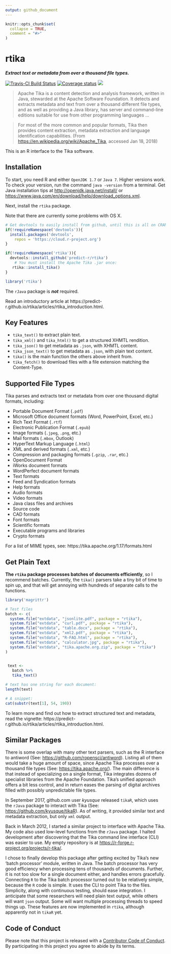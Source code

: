 ```yaml
---
output: github_document
---
```

```r
knitr::opts_chunk$set(
  collapse = TRUE,
  comment = "#>"
)
```

# rtika
***Extract text or metadata from over a thousand file types.***

[![Travis-CI Build Status](https://travis-ci.org/predict-r/rtika.svg?branch=master)](https://travis-ci.org/predict-r/rtika)
[![Coverage status](https://codecov.io/gh/predict-r/rtika/branch/master/graph/badge.svg)](https://codecov.io/github/predict-r/rtika?branch=master)
[![](https://badges.ropensci.org/191_status.svg)](https://github.com/ropensci/onboarding/issues/191)


>Apache Tika is a content detection and analysis framework, written in Java, stewarded at the Apache Software Foundation. It detects and extracts metadata and text from over a thousand different file types, and as well as providing a Java library, has server and command-line editions suitable for use from other programming languages ...

>For most of the more common and popular formats, Tika then provides content extraction, metadata extraction and language identification capabilities. (From <https://en.wikipedia.org/wiki/Apache_Tika>, accessed Jan 18, 2018)

This is an R interface to the Tika software. 

## Installation
To start, you need R and either `OpenJDK 1.7` or `Java 7`. Higher versions work. To check your version, run the command `java -version` from a terminal. 
Get Java installation tips at <http://openjdk.java.net/install/> or <https://www.java.com/en/download/help/download_options.xml>. 

Next, install the `rtika`  package. 

Note that there are currently some problems with OS X.

```r
# Get devtools to easily install from github, until this is all on CRAN 
if(!requireNamespace('devtools')){
  install.packages('devtools', 
    repos = 'https://cloud.r-project.org')
}

if(!requireNamespace('rtika')){
  devtools::install_github('predict-r/rtika')
    # You must install the Apache Tika .jar once:
   rtika::install_tika()
}

library('rtika')
```

The `rJava` package is ***not*** required.

Read an introductory article at https://predict-r.github.io/rtika/articles/rtika_introduction.html.

## Key Features

* `tika_text()` to extract plain text.
* `tika_xml()` and `tika_html()` to get a structured XHMTL rendition.
* `tika_json()` to get metadata as `.json`, with XHMTL content. 
* `tika_json_text()` to get metadata as `.json`, with plain text content.
* `tika()` is the main function the others above inherit from. 
* `tika_fetch()` to download files with a file extension matching the Content-Type.

## Supported File Types

Tika parses and extracts text or metadata from over one thousand digital formats, including:

* Portable Document Format (`.pdf`)
* Microsoft Office document formats (Word, PowerPoint, Excel, etc.)
* Rich Text Format (`.rtf`)
* Electronic Publication Format (`.epub`)
* Image formats (`.jpeg`, `.png`, etc.)
* Mail formats (`.mbox`, Outlook)
* HyperText Markup Language (`.html`)
* XML and derived formats (`.xml`, etc.)
* Compression and packaging formats (`.gzip`, `.rar`, etc.)
* OpenDocument Format
* iWorks document formats
* WordPerfect document formats
* Text formats
* Feed and Syndication formats
* Help formats
* Audio formats
* Video formats
* Java class files and archives
* Source code
* CAD formats
* Font formats
* Scientific formats
* Executable programs and libraries
* Crypto formats


For a list of MIME types, see: https://tika.apache.org/1.17/formats.html

## Get Plain Text

**The `rtika` package processes batches of documents efficiently**, so I recommend batches. 
Currently, the `tika()` parsers take a tiny bit of time to spin up, and that will get annoying with hundreds of separate calls to the functions.
```r
library('magrittr')

# Test files
batch <- c(
  system.file("extdata", "jsonlite.pdf", package = "rtika"),
  system.file("extdata", "curl.pdf", package = "rtika"),
  system.file("extdata", "table.docx", package = "rtika"),
  system.file("extdata", "xml2.pdf", package = "rtika"),
  system.file("extdata", "R-FAQ.html", package = "rtika"),
  system.file("extdata", "calculator.jpg", package = "rtika"),
  system.file("extdata", "tika.apache.org.zip", package = "rtika")
)

 
 text <-  
   batch %>%
   tika_text() 

# text has one string for each document:
length(text)

# A snippet:
cat(substr(text[1], 54, 190)) 

```

To learn more and find out how to extract structured text and metadata, read the vignette: https://predict-r.github.io/rtika/articles/rtika_introduction.html.

## Similar Packages

There is some overlap with many other text parsers, such as the R interface to antiword (See: <https://github.com/ropensci/antiword>). 
Listing all of them would take a huge amount of space, since Apache Tika processes over a thousand file types (See: <https://tika.apache.org/>). 
The main difference is that instead of specializing on a single format, Tika integrates dozens of specialist libraries from the Apache Foundation. 
Tika's unified approach offers a bit less control, and in return eases the parsing of digital archives filled with possibly unpredictable file types.

In September 2017, github.com user *kyusque* released `tikaR`, which uses the `rJava` package to interact with Tika (See: <https://github.com/kyusque/tikaR>). 
As of writing, it provided similar text and metadata extraction, but only `xml` output. 

Back in March 2012, I started a similar project to interface with Apache Tika.
My code also used low-level functions from the `rJava` package.
I halted development after discovering that the Tika command line interface (CLI) was easier to use.
My empty repository is at <https://r-forge.r-project.org/projects/r-tika/>.

 I chose to finally develop this package after getting excited by Tika's new 'batch processor' module, written in Java.
The batch processor has very good efficiency when processing tens of thousands of documents. 
Further, it is not too slow for a single document either, and handles errors gracefully. 
Connecting `R` to the Tika batch processor turned out to be relatively simple, because the `R` code is simple.
It uses the CLI to point Tika to the files. Simplicity, along with continuous testing, should ease integration.
I anticipate that some researchers will need plain text output, while others will want `json` output.
Some will want multiple processing threads to speed things up.
These features are now implemented in `rtika`, although apparently not in `tikaR` yet. 

## Code of Conduct
Please note that this project is released with a [Contributor Code of Conduct](https://github.com/predict-r/rtika/blob/master/CONDUCT.md). By participating in this project you agree to abide by its terms.
